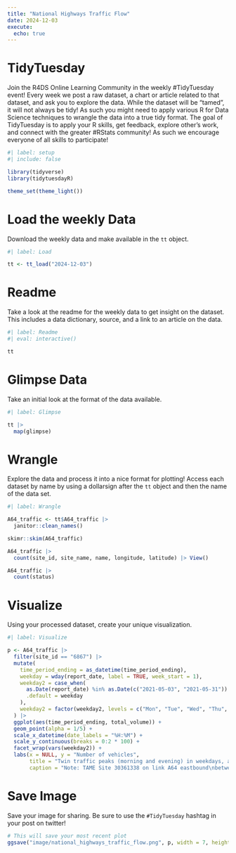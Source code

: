 ```yaml
---
title: "National Highways Traffic Flow"
date: 2024-12-03
execute: 
  echo: true
---
```


# TidyTuesday

Join the R4DS Online Learning Community in the weekly #TidyTuesday event!
Every week we post a raw dataset, a chart or article related to that dataset, and ask you to explore the data.
While the dataset will be “tamed”, it will not always be tidy! As such you might need to apply various R for Data Science techniques to wrangle the data into a true tidy format.
The goal of TidyTuesday is to apply your R skills, get feedback, explore other’s work, and connect with the greater #RStats community!
As such we encourage everyone of all skills to participate!

```r
#| label: setup
#| include: false

library(tidyverse)
library(tidytuesdayR)

theme_set(theme_light())
```

# Load the weekly Data

Download the weekly data and make available in the `tt` object.

```r
#| label: Load

tt <- tt_load("2024-12-03")
```

# Readme

Take a look at the readme for the weekly data to get insight on the dataset.
This includes a data dictionary, source, and a link to an article on the data.

```r
#| label: Readme
#| eval: interactive()

tt

```

# Glimpse Data

Take an initial look at the format of the data available.

```r
#| label: Glimpse

tt |> 
  map(glimpse)

```

# Wrangle

Explore the data and process it into a nice format for plotting! Access each dataset by name by using a dollarsign after the `tt` object and then the name of the data set.

```r
#| label: Wrangle

A64_traffic <- tt$A64_traffic |> 
  janitor::clean_names()

skimr::skim(A64_traffic)
```

```r

A64_traffic |> 
  count(site_id, site_name, name, longitude, latitude) |> View()

A64_traffic |> 
  count(status)
```

# Visualize

Using your processed dataset, create your unique visualization.

```r
#| label: Visualize

p <- A64_traffic |> 
  filter(site_id == "6867") |> 
  mutate(
    time_period_ending = as_datetime(time_period_ending),
    weekday = wday(report_date, label = TRUE, week_start = 1),
    weekday2 = case_when(
      as.Date(report_date) %in% as.Date(c("2021-05-03", "2021-05-31")) ~ "Bank Holidays",
      .default = weekday
    ),
    weekday2 = factor(weekday2, levels = c("Mon", "Tue", "Wed", "Thu", "Fri", "Sat", "Sun", "Bank Holidays"))
  ) |> 
  ggplot(aes(time_period_ending, total_volume)) +
  geom_point(alpha = 1/5) +
  scale_x_datetime(date_labels = "%H:%M") +
  scale_y_continuous(breaks = 0:2 * 100) +
  facet_wrap(vars(weekday2)) +
  labs(x = NULL, y = "Number of vehicles",
       title = "Twin traffic peaks (morning and evening) in weekdays, and\none peak (noon) in weekends and holidays at a certain A64 site",
       caption = "Note: TAME Site 30361338 on link A64 eastbound\nbetween B1248 near Norton-on-Derwent (east) and B1249\n- GPS Ref: 485338-474373- Eastbound\nSource: WebTRIS Traffic Flow API")
```

# Save Image

Save your image for sharing. Be sure to use the `#TidyTuesday` hashtag in your post on twitter! 

```r

# This will save your most recent plot
ggsave("image/national_highways_traffic_flow.png", p, width = 7, height = 6)
```
